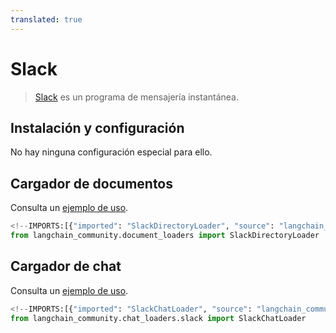 ```yaml
---
translated: true
---
```


# Slack

>[Slack](https://slack.com/) es un programa de mensajería instantánea.

## Instalación y configuración

No hay ninguna configuración especial para ello.

## Cargador de documentos

Consulta un [ejemplo de uso](/docs/integrations/document_loaders/slack).

```python
<!--IMPORTS:[{"imported": "SlackDirectoryLoader", "source": "langchain_community.document_loaders", "docs": "https://api.python.langchain.com/en/latest/document_loaders/langchain_community.document_loaders.slack_directory.SlackDirectoryLoader.html", "title": "Slack"}]-->
from langchain_community.document_loaders import SlackDirectoryLoader
```

## Cargador de chat

Consulta un [ejemplo de uso](/docs/integrations/chat_loaders/slack).

```python
<!--IMPORTS:[{"imported": "SlackChatLoader", "source": "langchain_community.chat_loaders.slack", "docs": "https://api.python.langchain.com/en/latest/chat_loaders/langchain_community.chat_loaders.slack.SlackChatLoader.html", "title": "Slack"}]-->
from langchain_community.chat_loaders.slack import SlackChatLoader
```
